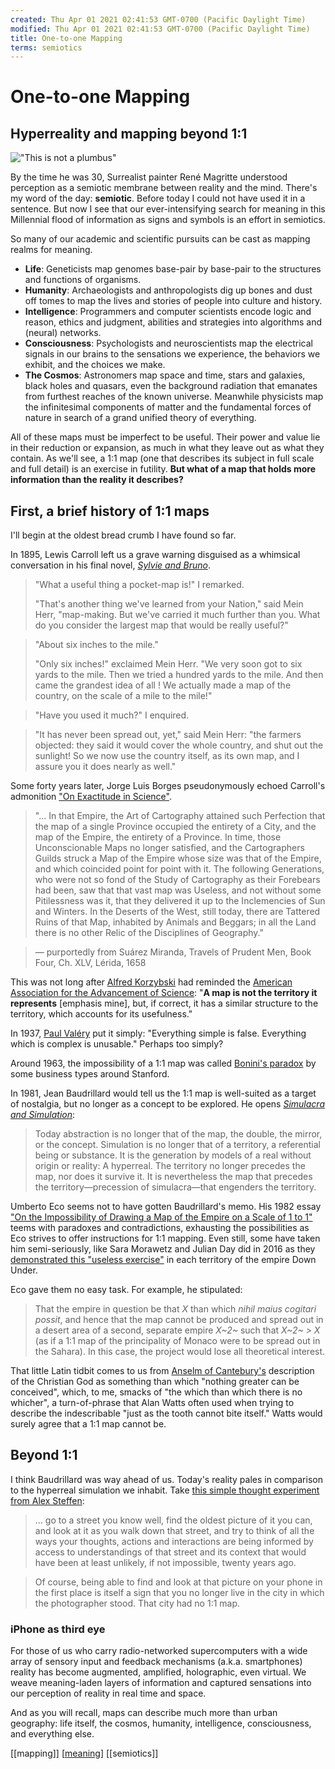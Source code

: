```yaml
---
created: Thu Apr 01 2021 02:41:53 GMT-0700 (Pacific Daylight Time)
modified: Thu Apr 01 2021 02:41:53 GMT-0700 (Pacific Daylight Time)
title: One-to-one Mapping
terms: semiotics
---
```


# One-to-one Mapping

## Hyperreality and mapping beyond 1:1

!["This is not a plumbus"](/images/not-a-plumbus.jpg)

By the time he was 30, Surrealist painter René Magritte understood perception as a semiotic membrane between reality and the mind. There's my word of the day: **semiotic**. Before today I could not have used it in a sentence. But now I see that our ever-intensifying search for meaning in this Millennial flood of information as signs and symbols is an effort in semiotics.

So many of our academic and scientific pursuits can be cast as mapping realms for meaning.

- **Life**: Geneticists map genomes base-pair by base-pair to the structures and functions of organisms.
- **Humanity**: Archaeologists and anthropologists dig up bones and dust off tomes to map the lives and stories of people into culture and history.
- **Intelligence**: Programmers and computer scientists encode logic and reason, ethics and judgment, abilities and strategies into algorithms and (neural) networks.
- **Consciousness**: Psychologists and neuroscientists map the electrical signals in our brains to the sensations we experience, the behaviors we exhibit, and the choices we make.
- **The Cosmos**: Astronomers map space and time, stars and galaxies, black holes and quasars, even the background radiation that emanates from furthest reaches of the known universe. Meanwhile physicists map the infinitesimal components of matter and the fundamental forces of nature in search of a grand unified theory of everything.

All of these maps must be imperfect to be useful. Their power and value lie in their reduction or expansion, as much in what they leave out as what they contain. As we'll see, a 1:1 map (one that describes its subject in full scale and full detail) is an exercise in futility. **But what of a map that holds more information than the reality it describes?**

## First, a brief history of 1:1 maps

I'll begin at the oldest bread crumb I have found so far.

In 1895, Lewis Carroll left us a grave warning disguised as a whimsical conversation in his final novel, [_Sylvie and Bruno_](https://en.wikipedia.org/wiki/Sylvie_and_Bruno).

> "What a useful thing a pocket-map is!" I remarked.
>
> "That's another thing we've learned from your Nation," said Mein Herr, "map-making. But we've carried it much further than you. What do you consider the largest map that would be really useful?"

> "About six inches to the mile."
>
> "Only six inches!" exclaimed Mein Herr. "We very soon got to six yards to the mile. Then we tried a hundred yards to the mile. And then came the grandest idea of all ! We actually made a map of the country, on the scale of a mile to the mile!"

> "Have you used it much?" I enquired.

> "It has never been spread out, yet," said Mein Herr: "the farmers objected: they said it would cover the whole country, and shut out the sunlight! So we now use the country itself, as its own map, and I assure you it does nearly as well."

Some forty years later, Jorge Luis Borges pseudonymously echoed Carroll's admonition ["On Exactitude in Science"](https://genius.com/3327727).

> "… In that Empire, the Art of Cartography attained such Perfection that the map of a single Province occupied the entirety of a City, and the map of the Empire, the entirety of a Province. In time, those Unconscionable Maps no longer satisfied, and the Cartographers Guilds struck a Map of the Empire whose size was that of the Empire, and which coincided point for point with it. The following Generations, who were not so fond of the Study of Cartography as their Forebears had been, saw that that vast map was Useless, and not without some Pitilessness was it, that they delivered it up to the Inclemencies of Sun and Winters. In the Deserts of the West, still today, there are Tattered Ruins of that Map, inhabited by Animals and Beggars; in all the Land there is no other Relic of the Disciplines of Geography."

> — purportedly from Suárez Miranda, Travels of Prudent Men, Book Four, Ch. XLV, Lérida, 1658

This was not long after [Alfred Korzybski](https://en.wikipedia.org/wiki/Alfred_Korzybski) had reminded the [American Association for the Advancement of Science](https://www.aaas.org/): "**A map is not the territory it represents** [emphasis mine], but, if correct, it has a similar structure to the territory, which accounts for its usefulness."

In 1937, [Paul Valéry](https://en.wikipedia.org/wiki/Paul_Val%C3%A9ry) put it simply: "Everything simple is false. Everything which is complex is unusable." Perhaps too simply?

Around 1963, the impossibility of a 1:1 map was called [Bonini's paradox](https://en.wikipedia.org/wiki/Bonini%27s_paradox) by some business types around Stanford.

In 1981, Jean Baudrillard would tell us the 1:1 map is well-suited as a target of nostalgia, but no longer as a concept to be explored. He opens [_Simulacra and Simulation_](https://en.wikipedia.org/wiki/Simulacra_and_Simulation):

> Today abstraction is no longer that of the map, the double, the mirror, or the concept. Simulation is no longer that of a territory, a referential being or substance. It is the generation by models of a real without origin or reality: A hyperreal. The territory no longer precedes the map, nor does it survive it. It is nevertheless the map that precedes the territory—precession of simulacra—that engenders the territory.

Umberto Eco seems not to have gotten Baudrillard's memo. His 1982 essay ["On the Impossibility of Drawing a Map of the Empire on a Scale of 1 to 1"](https://www.goodreads.com/book/show/23066.How_to_Travel_with_a_Salmon_and_Other_Essays) teems with paradoxes and contradictions, exhausting the possibilities as Eco strives to offer instructions for 1:1 mapping. Even still, some have taken him semi-seriously, like Sara Morawetz and Julian Day did in 2016 as they [demonstrated this "useless exercise"](http://saramorawetz.com/1to1/) in each territory of the empire Down Under.

Eco gave them no easy task. For example, he stipulated:

> That the empire in question be that _X_ than which _nihil maius cogitari possit_, and hence that the map cannot be produced and spread out in a desert area of a second, separate empire _X~2~_ such that _X~2~ > X_ (as if a 1:1 map of the principality of Monaco were to be spread out in the Sahara). In this case, the project would lose all theoretical interest.

That little Latin tidbit comes to us from [Anselm of Cantebury's](https://en.wikipedia.org/wiki/Anselm_of_Canterbury) description of the Christian God as something than which "nothing greater can be conceived", which, to me, smacks of "the which than which there is no whicher", a turn-of-phrase that Alan Watts often used when trying to describe the indescribable "just as the tooth cannot bite itself." Watts would surely agree that a 1:1 map cannot be.

## Beyond 1:1

I think Baudrillard was way ahead of us. Today's reality pales in comparison to the hyperreal simulation we inhabit. Take [this simple thought experiment from Alex Steffen](http://www.alexsteffen.com/a_few_rough_thoughts_on_the_1_1_map_that_is_your_city):

> … go to a street you know well, find the oldest picture of it you can, and look at it as you walk down that street, and try to think of all the ways your thoughts, actions and interactions are being informed by access to understandings of that street and its context that would have been at least unlikely, if not impossible, twenty years ago.

> Of course, being able to find and look at that picture on your phone in the first place is itself a sign that you no longer live in the city in which the photographer stood. That city had no 1:1 map.

### iPhone as third eye

For those of us who carry radio-networked supercomputers with a wide array of sensory input and feedback mechanisms (a.k.a. smartphones) reality has become augmented, amplified, holographic, even virtual. We weave meaning-laden layers of information and captured sensations into our perception of reality in real time and space.

And as you will recall, maps can describe much more than urban geography: life itself, the cosmos, humanity, intelligence, consciousness, and everything else.

[[mapping]] [[meaning]] [[semiotics]]

[//begin]: # 'Autogenerated link references for markdown compatibility'
[meaning]: ../attend/meaning 'meaning'
[//end]: # 'Autogenerated link references'
